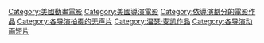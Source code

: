[[Category:美國動畫電影|Category:美國動畫電影]]
[[Category:美國導演電影|Category:美國導演電影]]
[[Category:依導演劃分的電影作品|Category:依導演劃分的電影作品]]
[[Category:各导演拍摄的无声片|Category:各导演拍摄的无声片]]
[[Category:温瑟·麦凯作品|Category:温瑟·麦凯作品]]
[[Category:各导演动画短片|Category:各导演动画短片]]